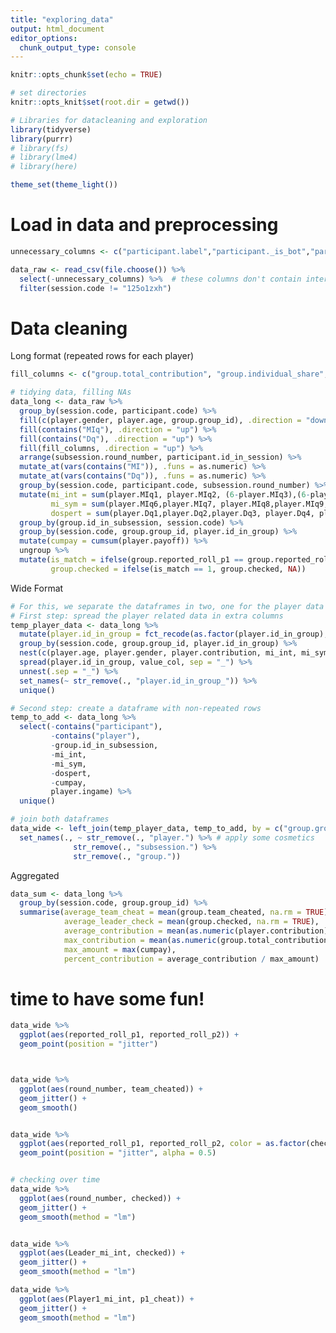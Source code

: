 ```yaml
---
title: "exploring_data"
output: html_document
editor_options: 
  chunk_output_type: console
---
```


```r
knitr::opts_chunk$set(echo = TRUE)

# set directories
knitr::opts_knit$set(root.dir = getwd())

# Libraries for datacleaning and exploration
library(tidyverse)
library(purrr)
# library(fs)
# library(lme4)
# library(here)

theme_set(theme_light())
```


# Load in data and preprocessing
```r
unnecessary_columns <- c("participant.label","participant._is_bot","participant._index_in_pages","participant._max_page_index","participant._current_app_name","participant._current_page_name","participant.ip_address","participant.visited","participant.mturk_worker_id","participant.mturk_assignment_id","participant.payoff","session.mturk_HITGroupId","session.mturk_HITId")

data_raw <- read_csv(file.choose()) %>% 
  select(-unnecessary_columns) %>%  # these columns don't contain interesting data
  filter(session.code != "125o1zxh") 

```


# Data cleaning
Long format (repeated rows for each player)
```r
fill_columns <- c("group.total_contribution", "group.individual_share", "group.max_amount", "player.contribution")

# tidying data, filling NAs 
data_long <- data_raw %>% 
  group_by(session.code, participant.code) %>%  
  fill(c(player.gender, player.age, group.group_id), .direction = "down") %>%
  fill(contains("MIq"), .direction = "up") %>% 
  fill(contains("Dq"), .direction = "up") %>% 
  fill(fill_columns, .direction = "up") %>% 
  arrange(subsession.round_number, participant.id_in_session) %>% 
  mutate_at(vars(contains("MI")), .funs = as.numeric) %>% 
  mutate_at(vars(contains("Dq")), .funs = as.numeric) %>% 
  group_by(session.code, participant.code, subsession.round_number) %>% 
  mutate(mi_int = sum(player.MIq1, player.MIq2, (6-player.MIq3),(6-player.MIq4),player.MIq5), # items 3 and 4 are reverse coded
         mi_sym = sum(player.MIq6,player.MIq7, player.MIq8,player.MIq9,player.MIq10),
         dospert = sum(player.Dq1,player.Dq2,player.Dq3, player.Dq4, player.Dq5, player.Dq6)) %>% 
  group_by(group.id_in_subsession, session.code) %>% 
  group_by(session.code, group.group_id, player.id_in_group) %>% 
  mutate(cumpay = cumsum(player.payoff)) %>% 
  ungroup %>% 
  mutate(is_match = ifelse(group.reported_roll_p1 == group.reported_roll_p2, 1, 0),
         group.checked = ifelse(is_match == 1, group.checked, NA))

```

Wide Format
```r
# For this, we separate the dataframes in two, one for the player data that we want to spread, and one for the data that we want to shorten
# First step: spread the player related data in extra columns
temp_player_data <- data_long %>% 
  mutate(player.id_in_group = fct_recode(as.factor(player.id_in_group), "Player1" = "1", "Player2" = "2", "Leader" = "3")) %>% 
  group_by(session.code, group.group_id, player.id_in_group) %>% 
  nest(c(player.age, player.gender, player.contribution, mi_int, mi_sym), .key = "value_col") %>% 
  spread(player.id_in_group, value_col, sep = "_") %>%
  unnest(.sep = "_") %>% 
  set_names(~ str_remove(., "player.id_in_group_")) %>% 
  unique()

# Second step: create a dataframe with non-repeated rows
temp_to_add <- data_long %>% 
  select(-contains("participant"), 
         -contains("player"), 
         -group.id_in_subsession, 
         -mi_int, 
         -mi_sym, 
         -dospert, 
         -cumpay, 
         player.ingame) %>% 
  unique()

# join both dataframes
data_wide <- left_join(temp_player_data, temp_to_add, by = c("group.group_id")) %>% 
  set_names(., ~ str_remove(., "player.") %>% # apply some cosmetics
              str_remove(., "subsession.") %>% 
              str_remove(., "group."))
```

Aggregated
```r
data_sum <- data_long %>% 
  group_by(session.code, group.group_id) %>% 
  summarise(average_team_cheat = mean(group.team_cheated, na.rm = TRUE),
            average_leader_check = mean(group.checked, na.rm = TRUE),
            average_contribution = mean(as.numeric(player.contribution)),
            max_contribution = mean(as.numeric(group.total_contribution)),
            max_amount = max(cumpay),
            percent_contribution = average_contribution / max_amount)
```


# time to have some fun!
```r
data_wide %>% 
  ggplot(aes(reported_roll_p1, reported_roll_p2)) +
  geom_point(position = "jitter")



data_wide %>%
  ggplot(aes(round_number, team_cheated)) +
  geom_jitter() +
  geom_smooth()


data_wide %>% 
  ggplot(aes(reported_roll_p1, reported_roll_p2, color = as.factor(checked))) +
  geom_point(position = "jitter", alpha = 0.5)


# checking over time
data_wide %>%
  ggplot(aes(round_number, checked)) +
  geom_jitter() +
  geom_smooth(method = "lm")


data_wide %>% 
  ggplot(aes(Leader_mi_int, checked)) +
  geom_jitter() +
  geom_smooth(method = "lm")

data_wide %>% 
  ggplot(aes(Player1_mi_int, p1_cheat)) +
  geom_jitter() +
  geom_smooth(method = "lm")
```

